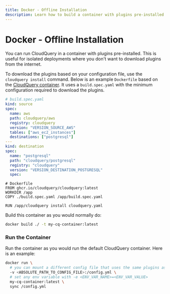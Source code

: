 ```yaml
---
title: Docker - Offline Installation
description: Learn how to build a container with plugins pre-installed
---
```


# Docker - Offline Installation

You can run CloudQuery in a container with plugins pre-installed. This is useful for isolated deployments where you don't want to download plugins from the internet.

To download the plugins based on your configuration file, use the `cloudquery install` command. Below is an example `Dockerfile` based on the [CloudQuery container](/docs/deployment/docker). It uses a `build.spec.yaml` with the minimum configuration required to download the plugins.

```yaml
# build.spec.yaml
kind: source
spec:
  name: aws
  path: cloudquery/aws
  registry: cloudquery
  version: "VERSION_SOURCE_AWS"
  tables: ["aws_ec2_instances"]
  destinations: ["postgresql"]
---
kind: destination
spec:
  name: "postgresql"
  path: "cloudquery/postgresql"
  registry: "cloudquery"
  version: "VERSION_DESTINATION_POSTGRESQL"
  spec:
```

```docker
# Dockerfile
FROM ghcr.io/cloudquery/cloudquery:latest
WORKDIR /app
COPY ./build.spec.yaml /app/build.spec.yaml

RUN /app/cloudquery install cloudquery.yaml
```

Build this container as you would normally do:

```bash
docker build ./ -t my-cq-container:latest
```

### Run the Container

Run the container as you would run the default CloudQuery container. Here is an example:

```bash copy
docker run \
  # you can mount a different config file that uses the same plugins as in the build.spec 
  -v <ABSOLUTE_PATH_TO_CONFIG_FILE>:/config.yml \
  # set any env variable with -e <ENV_VAR_NAME>=<ENV_VAR_VALUE>
  my-cq-container:latest \
  sync /config.yml
```
